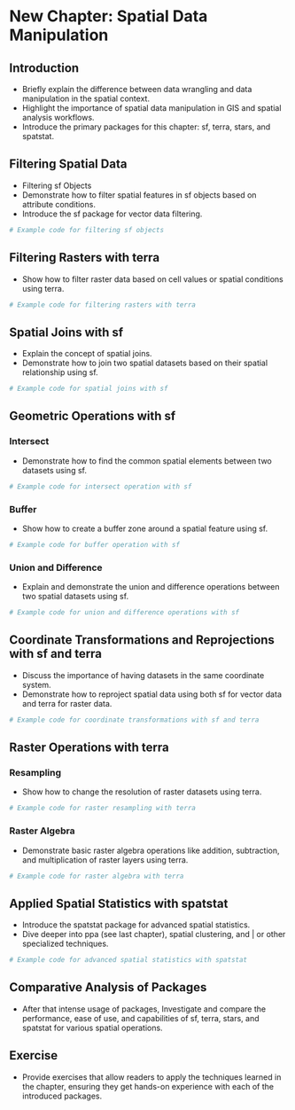 # New Chapter: Spatial Data Manipulation
## Introduction
- Briefly explain the difference between data wrangling and data manipulation in the spatial context.
- Highlight the importance of spatial data manipulation in GIS and spatial analysis workflows.
- Introduce the primary packages for this chapter: sf, terra, stars, and spatstat.

## Filtering Spatial Data
- Filtering sf Objects
- Demonstrate how to filter spatial features in sf objects based on attribute conditions.
- Introduce the sf package for vector data filtering.
```r
# Example code for filtering sf objects
```

## Filtering Rasters with terra
- Show how to filter raster data based on cell values or spatial conditions using terra.
```r
# Example code for filtering rasters with terra
```
## Spatial Joins with sf
- Explain the concept of spatial joins.
- Demonstrate how to join two spatial datasets based on their spatial relationship using sf.
```r
# Example code for spatial joins with sf
```
## Geometric Operations with sf
### Intersect
- Demonstrate how to find the common spatial elements between two datasets using sf.
```r
# Example code for intersect operation with sf
```
### Buffer
- Show how to create a buffer zone around a spatial feature using sf.
```r
# Example code for buffer operation with sf
```
### Union and Difference
- Explain and demonstrate the union and difference operations between two spatial datasets using sf.
```r
# Example code for union and difference operations with sf
```
##  Coordinate Transformations and Reprojections with sf and terra
- Discuss the importance of having datasets in the same coordinate system.
- Demonstrate how to reproject spatial data using both sf for vector data and terra for raster data.
```r
# Example code for coordinate transformations with sf and terra
```
## Raster Operations with terra
### Resampling
- Show how to change the resolution of raster datasets using terra.
```r
# Example code for raster resampling with terra
```
### Raster Algebra
- Demonstrate basic raster algebra operations like addition, subtraction, and multiplication of raster layers using terra.
```r
# Example code for raster algebra with terra
```
## Applied Spatial Statistics with spatstat
- Introduce the spatstat package for advanced spatial statistics.
- Dive deeper into ppa (see last chapter), spatial clustering, and | or other specialized techniques.
```r
# Example code for advanced spatial statistics with spatstat
```

## Comparative Analysis of Packages
- After that intense usage of packages, Investigate and compare the performance, ease of use, and capabilities of sf, terra, stars, and spatstat for various spatial operations.

## Exercise
- Provide exercises that allow readers to apply the techniques learned in the chapter, ensuring they get hands-on experience with each of the introduced packages.